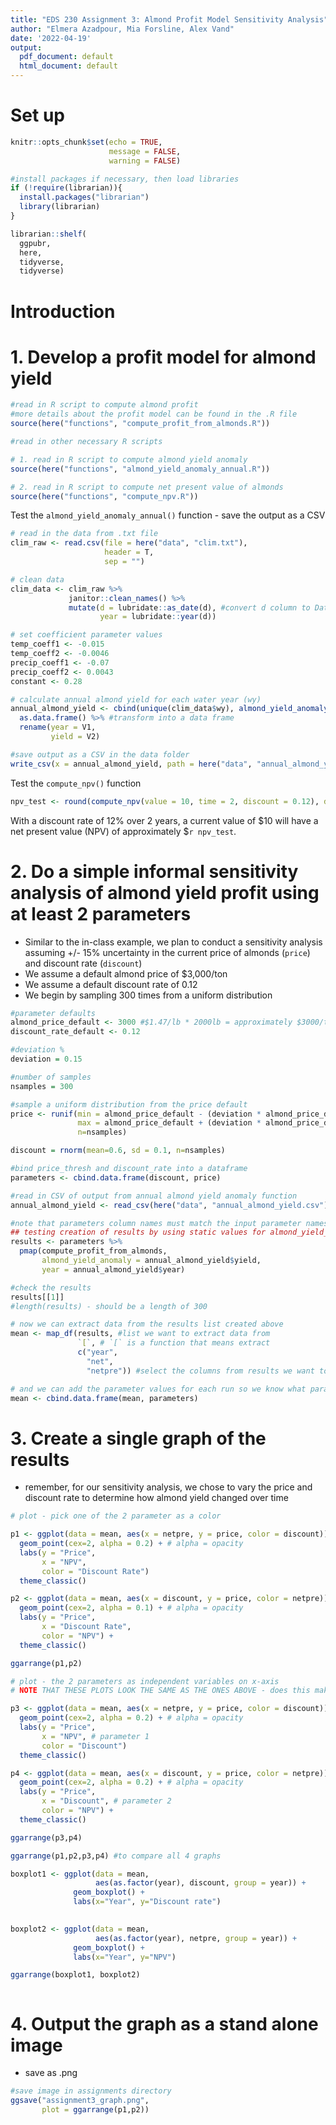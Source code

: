 ```yaml
---
title: "EDS 230 Assignment 3: Almond Profit Model Sensitivity Analysis"
author: "Elmera Azadpour, Mia Forsline, Alex Vand"
date: '2022-04-19'
output:
  pdf_document: default
  html_document: default
---
```

# Set up 
```r
knitr::opts_chunk$set(echo = TRUE,
                      message = FALSE, 
                      warning = FALSE)

#install packages if necessary, then load libraries
if (!require(librarian)){
  install.packages("librarian")
  library(librarian)
}

librarian::shelf(
  ggpubr,
  here,
  tidyverse,
  tidyverse)
```

# Introduction 

# 1. Develop a profit model for almond yield 

```r
#read in R script to compute almond profit 
#more details about the profit model can be found in the .R file 
source(here("functions", "compute_profit_from_almonds.R"))

#read in other necessary R scripts 

# 1. read in R script to compute almond yield anomaly 
source(here("functions", "almond_yield_anomaly_annual.R"))

# 2. read in R script to compute net present value of almonds 
source(here("functions", "compute_npv.R"))
```

Test the `almond_yield_anomaly_annual()` function
- save the output as a CSV 

```r
# read in the data from .txt file
clim_raw <- read.csv(file = here("data", "clim.txt"), 
                     header = T, 
                     sep = "")

# clean data 
clim_data <- clim_raw %>% 
             janitor::clean_names() %>% 
             mutate(d = lubridate::as_date(d), #convert d column to Date format rather than a character 
                    year = lubridate::year(d))

# set coefficient parameter values 
temp_coeff1 <- -0.015
temp_coeff2 <- -0.0046
precip_coeff1 <- -0.07
precip_coeff2 <- 0.0043
constant <- 0.28

# calculate annual almond yield for each water year (wy)
annual_almond_yield <- cbind(unique(clim_data$wy), almond_yield_anomaly_annual(clim_data)) %>%  #create a matrix/array of dates and annual almond yields
  as.data.frame() %>% #transform into a data frame 
  rename(year = V1,
         yield = V2)

#save output as a CSV in the data folder 
write_csv(x = annual_almond_yield, path = here("data", "annual_almond_yield.csv"))
```


Test the `compute_npv()` function 

```r
npv_test <- round(compute_npv(value = 10, time = 2, discount = 0.12), digits = 2)
```

With a discount rate of 12% over 2 years, a current value of $10 will have a net present value (NPV) of approximately $`r npv_test`. 

# 2. Do a simple informal sensitivity analysis of almond yield profit using at least 2 parameters 

- Similar to the in-class example, we plan to conduct a sensitivity analysis assuming +/- 15% uncertainty in the current price of almonds (`price`) and discount rate (`discount`) 
- We assume a default almond price of $3,000/ton 
- We assume a default discount rate of 0.12 
- We begin by sampling 300 times from a uniform distribution 

```r
#parameter defaults 
almond_price_default <- 3000 #$1.47/lb * 2000lb = approximately $3000/ton 
discount_rate_default <- 0.12 

#deviation %
deviation = 0.15 

#number of samples
nsamples = 300

#sample a uniform distribution from the price default
price <- runif(min = almond_price_default - (deviation * almond_price_default), 
               max = almond_price_default + (deviation * almond_price_default),
               n=nsamples)

discount = rnorm(mean=0.6, sd = 0.1, n=nsamples)

#bind price_thresh and discount_rate into a dataframe 
parameters <- cbind.data.frame(discount, price)
```


```r
#read in CSV of output from annual almond yield anomaly function 
annual_almond_yield <- read_csv(here("data", "annual_almond_yield.csv"))

#note that parameters column names must match the input parameter names in the compute_profit_from_almonds function
## testing creation of results by using static values for almond_yield_anomaly and year 
results <- parameters %>% 
  pmap(compute_profit_from_almonds,
       almond_yield_anomaly = annual_almond_yield$yield,
       year = annual_almond_yield$year)

#check the results 
results[[1]]
#length(results) - should be a length of 300 
```


```r
# now we can extract data from the results list created above 
mean <- map_df(results, #list we want to extract data from 
               `[`, # `[` is a function that means extract 
               c("year", 
                 "net", 
                 "netpre")) #select the columns from results we want to extract 

# and we can add the parameter values for each run so we know what parameters gave us which mean value
mean <- cbind.data.frame(mean, parameters)
```

# 3. Create a single graph of the results 

- remember, for our sensitivity analysis, we chose to vary the price and discount rate to determine how almond yield changed over time 

```r
# plot - pick one of the 2 parameter as a color

p1 <- ggplot(data = mean, aes(x = netpre, y = price, color = discount)) + 
  geom_point(cex=2, alpha = 0.2) + # alpha = opacity
  labs(y = "Price", 
       x = "NPV",
       color = "Discount Rate")
  theme_classic()

p2 <- ggplot(data = mean, aes(x = discount, y = price, color = netpre)) + 
  geom_point(cex=2, alpha = 0.1) + # alpha = opacity
  labs(y = "Price", 
       x = "Discount Rate",
       color = "NPV") + 
  theme_classic()

ggarrange(p1,p2)
```





```r
# plot - the 2 parameters as independent variables on x-axis
# NOTE THAT THESE PLOTS LOOK THE SAME AS THE ONES ABOVE - does this make sense?

p3 <- ggplot(data = mean, aes(x = netpre, y = price, color = discount)) + 
  geom_point(cex=2, alpha = 0.2) + # alpha = opacity
  labs(y = "Price", 
       x = "NPV", # parameter 1
       color = "Discount")
  theme_classic()

p4 <- ggplot(data = mean, aes(x = discount, y = price, color = netpre)) + 
  geom_point(cex=2, alpha = 0.2) + # alpha = opacity
  labs(y = "Price", 
       x = "Discount", # parameter 2
       color = "NPV") + 
  theme_classic()

ggarrange(p3,p4)

ggarrange(p1,p2,p3,p4) #to compare all 4 graphs
```



```r
boxplot1 <- ggplot(data = mean,
                   aes(as.factor(year), discount, group = year)) +
              geom_boxplot() +
              labs(x="Year", y="Discount rate")
  

boxplot2 <- ggplot(data = mean,
                   aes(as.factor(year), netpre, group = year)) +
              geom_boxplot() +
              labs(x="Year", y="NPV")

ggarrange(boxplot1, boxplot2)
```

```r

```



# 4. Output the graph as a stand alone image

- save as .png

```r
#save image in assignments directory
ggsave("assignment3_graph.png",
       plot = ggarrange(p1,p2))
```



